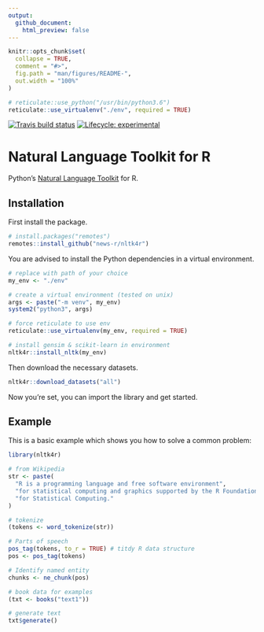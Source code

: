```yaml
---
output: 
  github_document:
    html_preview: false
---
```


<!-- README.md is generated from README.Rmd. Please edit that file -->

```r
knitr::opts_chunk$set(
  collapse = TRUE,
  comment = "#>",
  fig.path = "man/figures/README-",
  out.width = "100%"
)

# reticulate::use_python("/usr/bin/python3.6")
reticulate::use_virtualenv("./env", required = TRUE)
```

<!-- badges: start -->
[![Travis build status](https://travis-ci.org/news-r/nltk.svg?branch=master)](https://travis-ci.org/news-r/nltk)
[![Lifecycle: experimental](https://img.shields.io/badge/lifecycle-experimental-orange.svg)](https://www.tidyverse.org/lifecycle/#experimental)
<!-- badges: end -->

# Natural Language Toolkit for R

Python's [Natural Language Toolkit](https://www.nltk.org/) for R.

## Installation

First install the package.

``` r
# install.packages("remotes")
remotes::install_github("news-r/nltk4r")
```

You are advised to install the Python dependencies in a virtual environment.

``` r
# replace with path of your choice
my_env <- "./env"

# create a virtual environment (tested on unix)
args <- paste("-m venv", my_env)
system2("python3", args) 

# force reticulate to use env
reticulate::use_virtualenv(my_env, required = TRUE)

# install gensim & scikit-learn in environment
nltk4r::install_nltk(my_env) 
```

Then download the necessary datasets.

``` r
nltk4r::download_datasets("all")
```

Now you're set, you can import the library and get started.

## Example

This is a basic example which shows you how to solve a common problem:

```r
library(nltk4r)

# from Wikipedia
str <- paste(
  "R is a programming language and free software environment",
  "for statistical computing and graphics supported by the R Foundation",
  "for Statistical Computing."
)

# tokenize
(tokens <- word_tokenize(str))

# Parts of speech
pos_tag(tokens, to_r = TRUE) # titdy R data structure
pos <- pos_tag(tokens)

# Identify named entity
chunks <- ne_chunk(pos)

# book data for examples
(txt <- books("text1"))

# generate text
txt$generate()
```